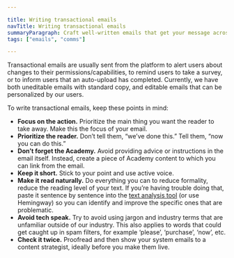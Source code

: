```yaml
---

title: Writing transactional emails
navTitle: Writing transactional emails
summaryParagraph: Craft well-written emails that get your message across
tags: ["emails", "comms"]

---
```


Transactional emails are usually sent from the platform to alert users about changes to their permissions/capabilities, to remind users to take a survey, or to inform users that an auto-upload has completed. Currently, we have both uneditable emails with standard copy, and editable emails that can be personalized by our users.

To write transactional emails, keep these points in mind:


*   **Focus on the action.** Prioritize the main thing you want the reader to take away. Make this the focus of your email.
*   **Prioritize the reader.** Don’t tell them, “we’ve done this.” Tell them, “now you can do this.”
*   **Don’t forget the Academy.** Avoid providing advice or instructions in the email itself. Instead, create a piece of Academy content to which you can link from the email.
*   **Keep it short.** Stick to your point and use active voice.
*   **Make it read naturally.** Do everything you can to reduce formality, reduce the reading level of your text. If you’re having trouble doing that, paste it sentence by sentence into the [text analysis tool](https://www.webpagefx.com/tools/read-able/) (or use Hemingway) so you can identify and improve the specific ones that are problematic.
*   **Avoid tech speak.** Try to avoid using jargon and industry terms that are unfamiliar outside of our industry. This also applies to words that could get caught up in spam filters, for example ‘please’, ‘purchase’, ‘now’, etc.
*   **Check it twice.** Proofread and then show your system emails to a content strategist, ideally before you make them live.